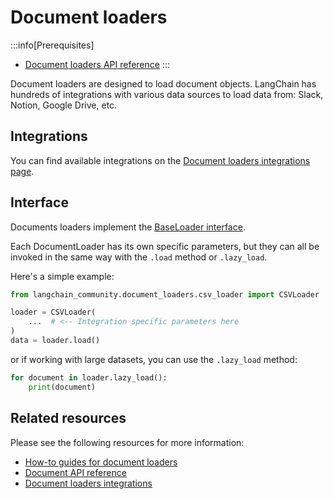 # Document loaders

<span data-heading-keywords="document loader,document loaders"></span>

:::info[Prerequisites]

- [Document loaders API reference](/docs/how_to/#document-loaders)
  :::

Document loaders are designed to load document objects. LangChain has hundreds of integrations with various data sources to load data from: Slack, Notion, Google Drive, etc.

## Integrations

You can find available integrations on the [Document loaders integrations page](/docs/integrations/document_loaders/).

## Interface

Documents loaders implement the [BaseLoader interface](https://api.js.langchain.com/classes/_langchain_core.document_loaders_base.BaseDocumentLoader.html).

Each DocumentLoader has its own specific parameters, but they can all be invoked in the same way with the `.load` method or `.lazy_load`.

Here's a simple example:

```python
from langchain_community.document_loaders.csv_loader import CSVLoader

loader = CSVLoader(
    ...  # <-- Integration specific parameters here
)
data = loader.load()
```

or if working with large datasets, you can use the `.lazy_load` method:

```python
for document in loader.lazy_load():
    print(document)
```

## Related resources

Please see the following resources for more information:

- [How-to guides for document loaders](/docs/how_to/#document-loaders)
- [Document API reference](https://api.js.langchain.com/classes/_langchain_core.documents.Document.html)
- [Document loaders integrations](/docs/integrations/document_loaders/)
